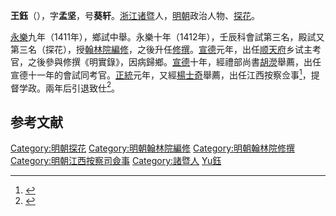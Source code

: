 {{Otheruses|王鈺|other=同名或類似名的其它條目描述}}
'''王鈺'''（{{bd|1383年||？|catIdx=}}），字'''孟坚'''，号'''葵轩'''。[[浙江|浙江]][[诸暨|诸暨]]人，[[明朝|明朝]]政治人物、[[探花|探花]]。

[[永乐_(明朝)|永樂]]九年（1411年），鄉試中舉。永樂十年（1412年），壬辰科會試第三名，殿試又第三名（探花），授[[翰林院|翰林院]][[編修|編修]]，之後升任[[修撰|修撰]]。[[宣德|宣德]]元年，出任[[顺天府|顺天府]]乡试主考官，之後參與修撰《明實錄》，因病歸鄉。[[宣德|宣德]]十年，經禮部尚書[[胡濙|胡濙]]舉薦，出任宣德十一年的會試同考官。[[正统_(年号)|正統]]元年，又經[[楊士奇|楊士奇]]舉薦，出任江西按察佥事<ref>{{cite news|title=《绍兴市志 卷44 第二章  历代进士名录》|url=http://www.sxlib.com:8080/web/gycslou/sxsz/44z2.htm|accessdate=2013-07-25|newspaper=绍兴图书馆|deadurl=yes|archiveurl=https://archive.is/20120914053252/http://www.sxlib.com:8080/web/gycslou/sxsz/44z2.htm|archivedate=2012-09-14}}</ref>，提督学政。兩年后引退致仕<ref>{{cite web | url=http://www.bjdclib.com/subdb/exam/examperson/200908/t20090831_27256.html | title=王钰 | publisher=北京市東城區圖書館 | accessdate=September 5, 2011 | archive-date=2016-03-05 | archive-url=https://web.archive.org/web/20160305072832/http://www.bjdclib.com/subdb/exam/examperson/200908/t20090831_27256.html | dead-url=no }}</ref>。

==参考文献==
{{reflist}}

{{明朝人物小作品}}
{{永樂十年壬辰科殿試金榜}}
{{DEFAULTSORT:Wang王}}
[[Category:明朝探花|Category:明朝探花]]
[[Category:明朝翰林院編修|Category:明朝翰林院編修]]
[[Category:明朝翰林院修撰|Category:明朝翰林院修撰]]
[[Category:明朝江西按察司僉事|Category:明朝江西按察司僉事]]
[[Category:諸暨人|Category:諸暨人]]
[[Category:王姓|Yu鈺]]
